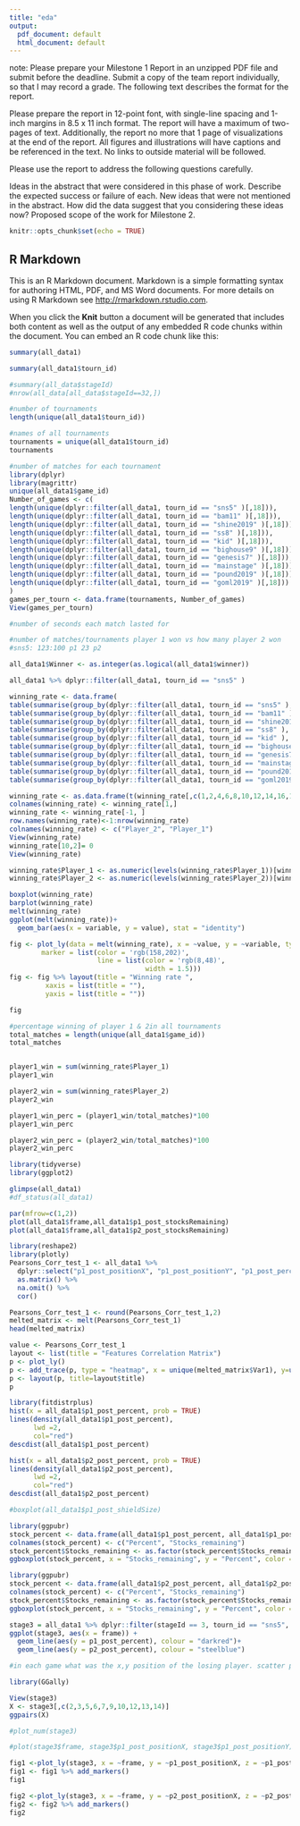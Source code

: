 ---
title: "eda"
output:
  pdf_document: default
  html_document: default
---


note:
Please prepare your Milestone 1 Report in an unzipped PDF file and submit before the deadline.  Submit a copy of the team report individually, so that I may record a grade.  The following text describes the format for the report.

Please prepare the  report in 12-point font, with single-line spacing and 1-inch margins in 8.5 x 11 inch format.  The report will have a maximum of two-pages of text.  Additionally, the report no more that 1 page of visualizations at the end of the report.  All figures and illustrations will have captions and be referenced in the text.  No links to outside material will be followed.

Please use the report to address the following questions carefully.

 Ideas in the abstract that were considered in this phase of work.  Describe the expected success or failure of each.
New ideas that were not mentioned in the abstract. How did the data suggest that you considering these ideas now?
Proposed scope of the work for Milestone 2.





```{r setup, include=FALSE}
knitr::opts_chunk$set(echo = TRUE)
```

## R Markdown

This is an R Markdown document. Markdown is a simple formatting syntax for authoring HTML, PDF, and MS Word documents. For more details on using R Markdown see <http://rmarkdown.rstudio.com>.

When you click the **Knit** button a document will be generated that includes both content as well as the output of any embedded R code chunks within the document. You can embed an R code chunk like this:

```{r}
summary(all_data1)
```

```{r}
summary(all_data1$tourn_id)
```

```{r}
#summary(all_data$stageId)
#nrow(all_data[all_data$stageId==32,])
```

```{r} 
#number of tournaments
length(unique(all_data1$tourn_id))
```

```{r}
#names of all tournaments
tournaments = unique(all_data1$tourn_id)
tournaments
```

```{r}
#number of matches for each tournament
library(dplyr)
library(magrittr)
unique(all_data1$game_id)
Number_of_games <- c(
length(unique(dplyr::filter(all_data1, tourn_id == "sns5" )[,18])),
length(unique(dplyr::filter(all_data1, tourn_id == "bam11" )[,18])),
length(unique(dplyr::filter(all_data1, tourn_id == "shine2019" )[,18])),
length(unique(dplyr::filter(all_data1, tourn_id == "ss8" )[,18])),
length(unique(dplyr::filter(all_data1, tourn_id == "kid" )[,18])),
length(unique(dplyr::filter(all_data1, tourn_id == "bighouse9" )[,18])),
length(unique(dplyr::filter(all_data1, tourn_id == "genesis7" )[,18])),
length(unique(dplyr::filter(all_data1, tourn_id == "mainstage" )[,18])),
length(unique(dplyr::filter(all_data1, tourn_id == "pound2019" )[,18])),
length(unique(dplyr::filter(all_data1, tourn_id == "goml2019" )[,18]))
)
games_per_tourn <- data.frame(tournaments, Number_of_games)
View(games_per_tourn)
```

```{r}
#number of seconds each match lasted for

``` 

```{r}
#number of matches/tournaments player 1 won vs how many player 2 won
#sns5: 123:100 p1 23 p2

all_data1$Winner <- as.integer(as.logical(all_data1$winner))

all_data1 %>% dplyr::filter(all_data1, tourn_id == "sns5" )

winning_rate <- data.frame(
table(summarise(group_by(dplyr::filter(all_data1, tourn_id == "sns5" ), game_id), winner = unique(Winner))[,2]),
table(summarise(group_by(dplyr::filter(all_data1, tourn_id == "bam11" ), game_id), winner = unique(Winner))[,2]),
table(summarise(group_by(dplyr::filter(all_data1, tourn_id == "shine2019" ), game_id), winner = unique(Winner))[,2]),
table(summarise(group_by(dplyr::filter(all_data1, tourn_id == "ss8" ), game_id), winner = unique(Winner))[,2]),
table(summarise(group_by(dplyr::filter(all_data1, tourn_id == "kid" ), game_id), winner = unique(Winner))[,2]),
table(summarise(group_by(dplyr::filter(all_data1, tourn_id == "bighouse9" ), game_id), winner = unique(Winner))[,2]),
table(summarise(group_by(dplyr::filter(all_data1, tourn_id == "genesis7" ), game_id), winner = unique(Winner))[,2]),
table(summarise(group_by(dplyr::filter(all_data1, tourn_id == "mainstage" ), game_id), winner = unique(Winner))[,2]),
table(summarise(group_by(dplyr::filter(all_data1, tourn_id == "pound2019" ), game_id), winner = unique(Winner))[,2]),
table(summarise(group_by(dplyr::filter(all_data1, tourn_id == "goml2019" ), game_id), winner = unique(Winner))[,2]))

winning_rate <- as.data.frame(t(winning_rate[,c(1,2,4,6,8,10,12,14,16,18,20)]))
colnames(winning_rate) <- winning_rate[1,]
winning_rate <- winning_rate[-1, ] 
row.names(winning_rate)<-1:nrow(winning_rate)
colnames(winning_rate) <- c("Player_2", "Player_1")
View(winning_rate)
winning_rate[10,2]= 0
View(winning_rate)
```

```{r}
winning_rate$Player_1 <- as.numeric(levels(winning_rate$Player_1))[winning_rate$Player_1]
winning_rate$Player_2 <- as.numeric(levels(winning_rate$Player_2))[winning_rate$Player_2]

boxplot(winning_rate)
barplot(winning_rate)
melt(winning_rate)
ggplot(melt(winning_rate))+
  geom_bar(aes(x = variable, y = value), stat = "identity")

fig <- plot_ly(data = melt(winning_rate), x = ~value, y = ~variable, type = 'bar',
        marker = list(color = 'rgb(158,202)',
                      line = list(color = 'rgb(8,48)',
                                  width = 1.5)))
fig <- fig %>% layout(title = "Winning rate ",
         xaxis = list(title = ""),
         yaxis = list(title = ""))

fig
``` 

```{r}
#percentage winning of player 1 & 2in all tournaments
total_matches = length(unique(all_data1$game_id))
total_matches


player1_win = sum(winning_rate$Player_1)
player1_win

player2_win = sum(winning_rate$Player_2)
player2_win

player1_win_perc = (player1_win/total_matches)*100
player1_win_perc

player2_win_perc = (player2_win/total_matches)*100
player2_win_perc

```

```{r}
library(tidyverse) 
library(ggplot2)
``` 

```{r}
glimpse(all_data1)
#df_status(all_data1)
``` 

```{r}
par(mfrow=c(1,2))
plot(all_data1$frame,all_data1$p1_post_stocksRemaining)
plot(all_data1$frame,all_data1$p2_post_stocksRemaining)

``` 

```{r}
library(reshape2)
library(plotly)
Pearsons_Corr_test_1 <- all_data1 %>%
  dplyr::select("p1_post_positionX", "p1_post_positionY", "p1_post_percent", "p1_post_shieldSize", "p1_post_stocksRemaining", "p2_post_positionX", "p2_post_positionY", "p2_post_percent", "p2_post_shieldSize", "p2_post_stocksRemaining") %>%
  as.matrix() %>%
  na.omit() %>%
  cor()

Pearsons_Corr_test_1 <- round(Pearsons_Corr_test_1,2)
melted_matrix <- melt(Pearsons_Corr_test_1)
head(melted_matrix)

value <- Pearsons_Corr_test_1
layout <- list(title = "Features Correlation Matrix")
p <- plot_ly()
p <- add_trace(p, type = "heatmap", x = unique(melted_matrix$Var1), y=unique(melted_matrix$Var2), z = value)
p <- layout(p, title=layout$title)
p

``` 

```{r}
library(fitdistrplus)
hist(x = all_data1$p1_post_percent, prob = TRUE)
lines(density(all_data1$p1_post_percent),
      lwd =2,
      col="red")
descdist(all_data1$p1_post_percent)
``` 

```{r}
hist(x = all_data1$p2_post_percent, prob = TRUE)
lines(density(all_data1$p2_post_percent),
      lwd =2,
      col="red")
descdist(all_data1$p2_post_percent)
``` 


```{r}
#boxplot(all_data1$p1_post_shieldSize)
```

```{r}
library(ggpubr)
stock_percent <- data.frame(all_data1$p1_post_percent, all_data1$p1_post_stocksRemaining)
colnames(stock_percent) <- c("Percent", "Stocks_remaining")
stock_percent$Stocks_remaining <- as.factor(stock_percent$Stocks_remaining)
ggboxplot(stock_percent, x = "Stocks_remaining", y = "Percent", color = "Stocks_remaining")

```

```{r}
library(ggpubr)
stock_percent <- data.frame(all_data1$p2_post_percent, all_data1$p2_post_stocksRemaining)
colnames(stock_percent) <- c("Percent", "Stocks_remaining")
stock_percent$Stocks_remaining <- as.factor(stock_percent$Stocks_remaining)
ggboxplot(stock_percent, x = "Stocks_remaining", y = "Percent", color = "Stocks_remaining")

```

```{r}
stage3 = all_data1 %>% dplyr::filter(stageId == 3, tourn_id == "sns5", game_id == 1)
ggplot(stage3, aes(x = frame)) +
  geom_line(aes(y = p1_post_percent), colour = "darkred")+
  geom_line(aes(y = p2_post_percent), colour = "steelblue")
```

```{r}
#in each game what was the x,y position of the losing player. scatter plot

```

```{r}
library(GGally)
```

```{r}
View(stage3)
X <- stage3[,c(2,3,5,6,7,9,10,12,13,14)]
ggpairs(X)
```

```{r}
#plot_num(stage3)
```

```{r}
#plot(stage3$frame, stage3$p1_post_positionX, stage3$p1_post_positionY)

fig1 <-plot_ly(stage3, x = ~frame, y = ~p1_post_positionX, z = ~p1_post_positionY)
fig1 <- fig1 %>% add_markers()
fig1
```

```{r}

fig2 <-plot_ly(stage3, x = ~frame, y = ~p2_post_positionX, z = ~p2_post_positionY)
fig2 <- fig2 %>% add_markers()
fig2
```

```{r}

```

```{r}

```







